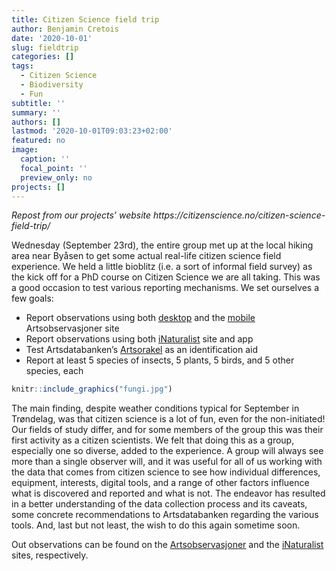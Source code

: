 ```yaml
---
title: Citizen Science field trip
author: Benjamin Cretois
date: '2020-10-01'
slug: fieldtrip
categories: []
tags:
  - Citizen Science
  - Biodiversity
  - Fun
subtitle: ''
summary: ''
authors: []
lastmod: '2020-10-01T09:03:23+02:00'
featured: no
image:
  caption: ''
  focal_point: ''
  preview_only: no
projects: []
---
```

*Repost from our projects' website https://citizenscience.no/citizen-science-field-trip/*

Wednesday (September 23rd), the entire group met up at the local hiking area near Byåsen to get some actual real-life citizen science field experience. We held a little bioblitz (i.e. a sort of informal field survey) as the kick off for a PhD course on Citizen Science we are all taking. This was a good occasion to test various reporting mechanisms. We set ourselves a few goals:

* Report observations using both [desktop](https://www.artsobservasjoner.no/) and the [mobile](https://mobil.artsobservasjoner.no/#/) Artsobservasjoner site
* Report observations using both [iNaturalist](https://www.inaturalist.org/) site and app
* Test Artsdatabanken’s [Artsorakel](https://orakel.artsdatabanken.no/) as an identification aid
* Report at least 5 species of insects, 5 plants, 5 birds, and 5 other species, each

```r
knitr::include_graphics("fungi.jpg")
```

The main finding, despite weather conditions typical for September in Trøndelag, was that citizen science is a lot of fun, even for the non-initiated! Our fields of study differ, and for some members of the group this was their first activity as a citizen scientists. We felt that doing this as a group, especially one so diverse, added to the experience. A group will always see more than a single observer will, and it was useful for all of us working with the data that comes from citizen science to see how individual differences, equipment, interests, digital tools, and a range of other factors influence what is discovered and reported and what is not. The endeavor has resulted in a better understanding of the data collection process and its caveats, some concrete recommendations to Artsdatabanken regarding the various tools. And, last but not least, the wish to do this again sometime soon.

Out observations can be found on the [Artsobservasjoner](https://www.artsobservasjoner.no/ViewSighting/ViewSightingAsTable?storedSearchCriterias=3550210) and the [iNaturalist](https://www.inaturalist.org/projects/bobonauts-bioblitz) sites, respectively.
